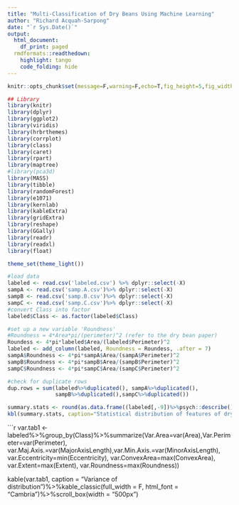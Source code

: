 ```yaml
---
title: "Multi-Classification of Dry Beans Using Machine Learning"
author: "Richard Acquah-Sarpong"
date: "`r Sys.Date()`"
output:
  html_document:
    df_print: paged
  rmdformats::readthedown:
    highlight: tango
    code_folding: hide
---
```



```r
knitr::opts_chunk$set(message=F,warning=F,echo=T,fig_height=5,fig_width=4, out.extra = "", fig.align= "center")
```

\newpage

```r
## Library
library(knitr)
library(dplyr)
library(ggplot2)
library(viridis)
library(hrbrthemes)
library(corrplot)
library(class)
library(caret)
library(rpart)
library(maptree)
#library(pca3d)
library(MASS)
library(tibble)
library(randomForest)
library(e1071)
library(kernlab)
library(kableExtra)
library(gridExtra)
library(reshape)
library(GGally)
library(readr)
library(readxl)
library(float)

theme_set(theme_light())
```


```r
#load data
labeled <- read.csv('labeled.csv') %>% dplyr::select(-X)
sampA <- read.csv('samp.A.csv')%>% dplyr::select(-X)
sampB <- read.csv('samp.B.csv')%>% dplyr::select(-X)
sampC <- read.csv('samp.C.csv')%>% dplyr::select(-X)
#convert Class into factor
labeled$Class <- as.factor(labeled$Class)

#set up a new variable 'Roundness'
#Roundness = 4*Area*pi/(perimeter)^2 (refer to the dry bean paper)
Roundess <- 4*pi*labeled$Area/(labeled$Perimeter)^2
labeled <- add_column(labeled, Roundness = Roundess, .after = 7)
sampA$Roundness <- 4*pi*sampA$Area/(sampA$Perimeter)^2
sampB$Roundness <- 4*pi*sampB$Area/(sampB$Perimeter)^2
sampC$Roundness <- 4*pi*sampC$Area/(sampC$Perimeter)^2

#check for duplicate rows
dup.rows = sum(labeled%>%duplicated(), sampA%>%duplicated(),
               sampB%>%duplicated(),sampC%>%duplicated())
```



```r
summary.stats <- round(as.data.frame((labeled[,-9])%>%psych::describe())%>%dplyr::select(n,mean, sd, median, min, max, range, se), 2)
kbl(summary.stats, caption="Statistical distribution of features of dry beans varieties (in pixels) - Label")%>%kable_classic(full_width = F, html_font = "Cambria")%>%kable_material_dark()

```


```r
var.tab1 <- labeled%>%group_by(Class)%>%summarize(Var.Area=var(Area),Var.Perimeter=var(Perimeter), var.Maj.Axis.=var(MajorAxisLength),var.Min.Axis.=var(MinorAxisLength), var.Eccentricity=min(Eccentricity), var.ConvexArea=max(ConvexArea), var.Extent=max(Extent), var.Roundness=max(Roundness))


kable(var.tab1, caption = "Variance of distribution")%>%kable_classic(full_width = F, html_font = "Cambria")%>%scroll_box(width = "500px")





